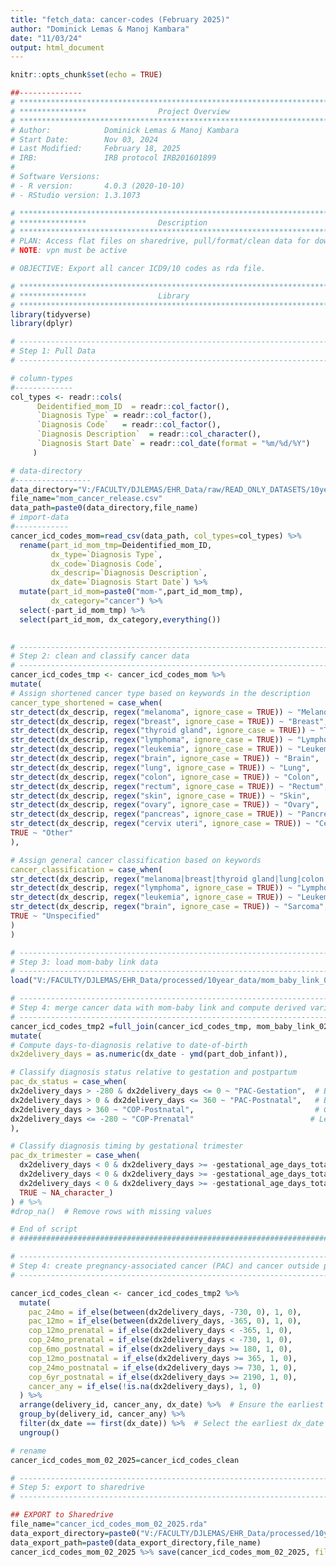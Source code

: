 ```yaml
---
title: "fetch_data: cancer-codes (February 2025)"
author: "Dominick Lemas & Manoj Kambara"
date: "11/03/24"
output: html_document
---
```


```r
knitr::opts_chunk$set(echo = TRUE)
```

```r
##-------------- 
# **************************************************************************** #
# ***************                Project Overview             
# **************************************************************************** #
# Author:            Dominick Lemas & Manoj Kambara
# Start Date:        Nov 03, 2024
# Last Modified:     February 18, 2025
# IRB:               IRB protocol IRB201601899  
#
# Software Versions:
# - R version:       4.0.3 (2020-10-10)
# - RStudio version: 1.3.1073

# **************************************************************************** #
# ***************                Description                  
# **************************************************************************** #
# PLAN: Access flat files on sharedrive, pull/format/clean data for downstream.
# NOTE: vpn must be active

# OBJECTIVE: Export all cancer ICD9/10 codes as rda file.  
```


```r
# **************************************************************************** #
# ***************                Library                      
# **************************************************************************** #
library(tidyverse)
library(dplyr)

```


```r
# ----------------------------------------------------------------------- #
# Step 1: Pull Data
# ----------------------------------------------------------------------- #

# column-types
#-------------
col_types <- readr::cols(
      Deidentified_mom_ID  = readr::col_factor(),
      `Diagnosis Type` = readr::col_factor(),
      `Diagnosis Code`	 = readr::col_factor(),
      `Diagnosis Description`  = readr::col_character(),
      `Diagnosis Start Date` = readr::col_date(format = "%m/%d/%Y")
     )

# data-directory
#-----------------
data_directory="V:/FACULTY/DJLEMAS/EHR_Data/raw/READ_ONLY_DATASETS/10year_data/2023/dataset_03_2023/"
file_name="mom_cancer_release.csv"
data_path=paste0(data_directory,file_name)
# import-data
#------------
cancer_icd_codes_mom=read_csv(data_path, col_types=col_types) %>%
  rename(part_id_mom_tmp=Deidentified_mom_ID,
         dx_type=`Diagnosis Type`,
         dx_code=`Diagnosis Code`,
         dx_descrip=`Diagnosis Description`,
         dx_date=`Diagnosis Start Date`) %>%
  mutate(part_id_mom=paste0("mom-",part_id_mom_tmp),
         dx_category="cancer") %>%
  select(-part_id_mom_tmp) %>% 
  select(part_id_mom, dx_category,everything())
  
```

```r

# ----------------------------------------------------------------------- #
# Step 2: clean and classify cancer data
# ----------------------------------------------------------------------- #
cancer_icd_codes_tmp <- cancer_icd_codes_mom %>%
mutate(
# Assign shortened cancer type based on keywords in the description
cancer_type_shortened = case_when(
str_detect(dx_descrip, regex("melanoma", ignore_case = TRUE)) ~ "Melanoma",
str_detect(dx_descrip, regex("breast", ignore_case = TRUE)) ~ "Breast",
str_detect(dx_descrip, regex("thyroid gland", ignore_case = TRUE)) ~ "Thyroid Gland",
str_detect(dx_descrip, regex("lymphoma", ignore_case = TRUE)) ~ "Lymphoma",
str_detect(dx_descrip, regex("leukemia", ignore_case = TRUE)) ~ "Leukemia",
str_detect(dx_descrip, regex("brain", ignore_case = TRUE)) ~ "Brain",
str_detect(dx_descrip, regex("lung", ignore_case = TRUE)) ~ "Lung",
str_detect(dx_descrip, regex("colon", ignore_case = TRUE)) ~ "Colon",
str_detect(dx_descrip, regex("rectum", ignore_case = TRUE)) ~ "Rectum",
str_detect(dx_descrip, regex("skin", ignore_case = TRUE)) ~ "Skin",
str_detect(dx_descrip, regex("ovary", ignore_case = TRUE)) ~ "Ovary",
str_detect(dx_descrip, regex("pancreas", ignore_case = TRUE)) ~ "Pancreas",
str_detect(dx_descrip, regex("cervix uteri", ignore_case = TRUE)) ~ "Cervix Uteri",
TRUE ~ "Other"
),

# Assign general cancer classification based on keywords
cancer_classification = case_when(
str_detect(dx_descrip, regex("melanoma|breast|thyroid gland|lung|colon|rectum|skin|ovary|pancreas|cervix uteri", ignore_case = TRUE)) ~ "Carcinoma",
str_detect(dx_descrip, regex("lymphoma", ignore_case = TRUE)) ~ "Lymphoma",
str_detect(dx_descrip, regex("leukemia", ignore_case = TRUE)) ~ "Leukemia",
str_detect(dx_descrip, regex("brain", ignore_case = TRUE)) ~ "Sarcoma",
TRUE ~ "Unspecified"
)
)

```

```r

# ----------------------------------------------------------------------- #
# Step 3: load mom-baby link data
# ----------------------------------------------------------------------- #
load("V:/FACULTY/DJLEMAS/EHR_Data/processed/10year_data/mom_baby_link_02_2025.rda")

# ----------------------------------------------------------------------- #
# Step 4: merge cancer data with mom-baby link and compute derived variables
# ----------------------------------------------------------------------- #
cancer_icd_codes_tmp2 =full_join(cancer_icd_codes_tmp, mom_baby_link_02_2025, by = "part_id_mom") %>%
mutate(
# Compute days-to-diagnosis relative to date-of-birth
dx2delivery_days = as.numeric(dx_date - ymd(part_dob_infant)),

# Classify diagnosis status relative to gestation and postpartum
pac_dx_status = case_when(
dx2delivery_days > -280 & dx2delivery_days <= 0 ~ "PAC-Gestation",  # Between -280 and 0 days
dx2delivery_days > 0 & dx2delivery_days <= 360 ~ "PAC-Postnatal",   # Between 0 and 360 days
dx2delivery_days > 360 ~ "COP-Postnatal",                           # Greater than 360 days
dx2delivery_days <= -280 ~ "COP-Prenatal"                          # Less than or equal to -280 days
),

# Classify diagnosis timing by gestational trimester
pac_dx_trimester = case_when(
  dx2delivery_days < 0 & dx2delivery_days >= -gestational_age_days_total & dx2delivery_days < -gestational_age_days_total + 91 ~ "Trimester 1",
  dx2delivery_days < 0 & dx2delivery_days >= -gestational_age_days_total + 91 & dx2delivery_days < -gestational_age_days_total + 182 ~ "Trimester 2",
  dx2delivery_days < 0 & dx2delivery_days >= -gestational_age_days_total + 182 ~ "Trimester 3",
  TRUE ~ NA_character_)
) # %>%
#drop_na()  # Remove rows with missing values

# End of script
# ######################################################################
```

```r

# ----------------------------------------------------------------------- #
# Step 4: create pregnancy-associated cancer (PAC) and cancer outside pregnancy (COP) indicators
# ----------------------------------------------------------------------- #

cancer_icd_codes_clean <- cancer_icd_codes_tmp2 %>%
  mutate(
    pac_24mo = if_else(between(dx2delivery_days, -730, 0), 1, 0),
    pac_12mo = if_else(between(dx2delivery_days, -365, 0), 1, 0),
    cop_12mo_prenatal = if_else(dx2delivery_days < -365, 1, 0),
    cop_24mo_prenatal = if_else(dx2delivery_days < -730, 1, 0),
    cop_6mo_postnatal = if_else(dx2delivery_days >= 180, 1, 0),
    cop_12mo_postnatal = if_else(dx2delivery_days >= 365, 1, 0),
    cop_24mo_postnatal = if_else(dx2delivery_days >= 730, 1, 0),
    cop_6yr_postnatal = if_else(dx2delivery_days >= 2190, 1, 0),
    cancer_any = if_else(!is.na(dx2delivery_days), 1, 0)
  ) %>%
  arrange(delivery_id, cancer_any, dx_date) %>%  # Ensure the earliest dx_date appears first
  group_by(delivery_id, cancer_any) %>%
  filter(dx_date == first(dx_date)) %>%  # Select the earliest dx_date within each group
  ungroup()

# rename
cancer_icd_codes_mom_02_2025=cancer_icd_codes_clean

```


```r

# ----------------------------------------------------------------------- #
# Step 5: export to sharedrive
# ----------------------------------------------------------------------- #

## EXPORT to Sharedrive
file_name="cancer_icd_codes_mom_02_2025.rda"
data_export_directory=paste0("V:/FACULTY/DJLEMAS/EHR_Data/processed/10year_data/") 
data_export_path=paste0(data_export_directory,file_name)
cancer_icd_codes_mom_02_2025 %>% save(cancer_icd_codes_mom_02_2025, file=data_export_path)
```

